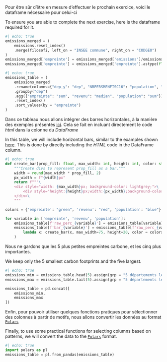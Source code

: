 
::: {.content-visible when-profile="fr"}
Pour être sûr d'être en mesure d'effectuer le prochain exercice, voici le dataframe nécessaire pour celui-ci
:::

::: {.content-visible when-profile="en"}
To ensure you are able to complete the next exercise, here is the dataframe required for it.
:::


```python
#| echo: true
emissions_merged = (
    emissions.reset_index()
    .merge(filosofi, left_on = "INSEE commune", right_on = "CODGEO")
)
emissions_merged['empreinte'] = emissions_merged['emissions']/emissions_merged['NBPERSMENFISC16']
emissions_merged['empreinte'] = emissions_merged['empreinte'].astype(float)
``` 

```python
#| echo: true
emissions_table = (
    emissions_merged
    .rename(columns={"dep_y": "dep", "NBPERSMENFISC16": "population", "MED16": "revenu"})
    .groupby("dep")
    .agg({"empreinte": "sum", "revenu": "median", "population": "sum"}) #pas vraiment le revenu médian
    .reset_index()
    .sort_values(by = "empreinte")
)
```

::: {.content-visible when-profile="fr"}
Dans ce tableau nous allons intégrer des barres horizontales, à la manière des exemples présentés [ici](https://posit-dev.github.io/great-tables/examples/). Cela se fait en incluant directement le code _html_ dans la colonne du _DataFrame_
:::

::: {.content-visible when-profile="en"}
In this table, we will include horizontal bars, similar to the examples shown [here](https://posit-dev.github.io/great-tables/examples/). This is done by directly including the _HTML_ code in the DataFrame column.
:::



```python
#| echo: true
def create_bar(prop_fill: float, max_width: int, height: int, color: str = "green") -> str:
    """Create divs to represent prop_fill as a bar."""
    width = round(max_width * prop_fill, 2)
    px_width = f"{width}px"
    return f"""\
    <div style="width: {max_width}px; background-color: lightgrey;">\
        <div style="height:{height}px;width:{px_width};background-color:{color};"></div>\
    </div>\
    """

colors = {'empreinte': "green", 'revenu': "red", 'population': "blue"}

for variable in ['empreinte', 'revenu', 'population']:
    emissions_table[f'raw_perc_{variable}'] = emissions_table[variable]/emissions_table[variable].max()
    emissions_table[f'bar_{variable}'] = emissions_table[f'raw_perc_{variable}'].map(
        lambda x: create_bar(x, max_width=75, height=20, color = colors[variable])
    )
```

::: {.content-visible when-profile="fr"}
Nous ne gardons que les 5 plus petites empreintes carbone, et les cinq plus importantes.
:::

::: {.content-visible when-profile="en"}
We keep only the 5 smallest carbon footprints and the five largest.
:::


```python
#| echo: true
emissions_min = emissions_table.head(5).assign(grp = "5 départements les moins pollueurs").reset_index(drop=True)
emissions_max = emissions_table.tail(5).assign(grp = "5 départements les plus pollueurs").reset_index(drop=True)

emissions_table = pd.concat([
    emissions_min,
    emissions_max
])
```

::: {.content-visible when-profile="fr"}
Enfin, pour pouvoir utiliser quelques fonctions pratiques pour sélectionner des colonnes à partir de motifs, nous allons convertir les données au format [`Polars`](https://pola.rs/)
:::

::: {.content-visible when-profile="en"}
Finally, to use some practical functions for selecting columns based on patterns, we will convert the data to the [`Polars`](https://pola.rs/) format.
:::


```python
#| echo: true
import polars as pl
emissions_table = pl.from_pandas(emissions_table)
```